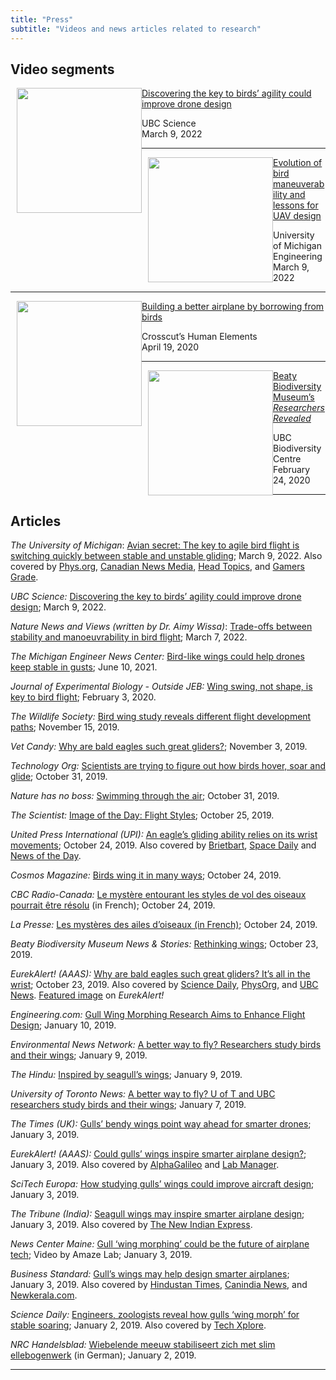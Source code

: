 ```yaml
---
title: "Press"
subtitle: "Videos and news articles related to research"
---
```


## Video segments

::: grid
::: {.g-col-6 .g-col-md-3}
[![](images/ubc-2022-nature-promo.jpg){fig-alt="Jasmin Wong, Vikram Baliga, and Ildiko Szabo in the Beaty Museum Prep Lab"
style="float:left; margin-left:10px;"
width="200"}](https://www.youtube.com/watch?v=1sWLDbakQ1I)
:::

::: g-col-6
[Discovering the key to birds' agility could improve drone
design](https://www.youtube.com/watch?v=1sWLDbakQ1I)

UBC Science\
March 9, 2022
:::
:::

--------------------------------------------------------------------------------

::: grid
::: {.g-col-6 .g-col-md-3}
[![](images/umich-ubc-birds-uav-design.jpg){fig-alt="Evolution of bird maneuverability and lessons for UAV design"
style="float:left; margin-left:10px;"
width="200"}](https://www.youtube.com/watch?v=gKnuEEUKAFg)
:::

::: g-col-6
[Evolution of bird maneuverability and lessons for UAV
design](https://www.youtube.com/watch?v=gKnuEEUKAFg)

University of Michigan Engineering\
March 9, 2022
:::
:::

--------------------------------------------------------------------------------

::: grid
::: {.g-col-6 .g-col-md-3}
[![](images/vikram-baliga-human-elements.png){fig-alt="Vikram Baliga in the Beaty Museum Prep Lab Human Elements"
style="float:left; margin-left:10px;"
width="200"}](https://www.kcts9.org/show/human-elements/episode/building-a-better-airplane-by-borrowing-from-birds-jo0ryh)
:::

::: g-col-6
[Building a better airplane by borrowing from
birds](https://www.kcts9.org/show/human-elements/episode/building-a-better-airplane-by-borrowing-from-birds-jo0ryh)

Crosscut's Human Elements\
April 19, 2020
:::
:::

--------------------------------------------------------------------------------

::: grid
::: {.g-col-6 .g-col-md-3}
[![](images/vikram-baliga-researchers-revealed.jpg){fig-alt="Vikram Baliga UBC Researchers Revealed"
style="float:left; margin-left:10px;"
width="200"}](https://www.youtube.com/watch?v=JepRktA2W54)
:::

::: g-col-6
[Beaty Biodiversity Museum's *Researchers
Revealed*](https://www.youtube.com/watch?v=JepRktA2W54)

UBC Biodiversity Centre\
February 24, 2020
:::
:::

--------------------------------------------------------------------------------

## Articles

*The University of Michigan*: [Avian secret: The key to agile bird flight is
switching quickly between stable and unstable
gliding](https://news.engin.umich.edu/2022/03/avian-secret-the-key-to-agile-bird-flight-is-switching-quickly-between-stable-and-unstable-gliding/);
March 9, 2022. Also covered by
[Phys.org](https://phys.org/news/2022-03-avian-secret-key-agile-bird.html),
[Canadian News
Media](https://canadanewsmedia.ca/avian-secret-the-key-to-agile-bird-flight-is-switching-quickly-between-stable-and-unstable-gliding-phys-org/),
[Head
Topics](https://headtopics.com/us/avian-secret-the-key-to-agile-bird-flight-is-switching-quickly-between-stable-and-unstable-gliding-24632796),
and [Gamers
Grade](https://gamersgrade.com/the-key-to-agile-bird-flight-is-switching-quickly-between-stable-and-unstable-gliding/).

*UBC Science:* [Discovering the key to birds' agility could improve drone
design](https://science.ubc.ca/news/discovering-key-birds%E2%80%99-agility-could-improve-drone-design);
March 9, 2022.

*Nature News and Views (written by Dr. Aimy Wissa)*: [Trade-offs between
stability and manoeuvrability in bird
flight](https://www.nature.com/articles/d41586-022-00638-x); March 7, 2022.

*The Michigan Engineer News Center:* [Bird-like wings could help drones keep
stable in
gusts](https://news.engin.umich.edu/2021/06/bird-like-wings-could-help-drones-keep-stable-in-gusts/);
June 10, 2021.

*Journal of Experimental Biology - Outside JEB:* [Wing swing, not shape, is key
to bird flight](https://dx.doi.org/10.1242/jeb.211441); February 3, 2020.

*The Wildlife Society:* [Bird wing study reveals different flight development
paths](https://wildlife.org/bird-wing-study-reveals-different-flight-development-paths/);
November 15, 2019.

*Vet Candy:* [Why are bald eagles such great
gliders?](https://www.myvetcandy.com/newsblog/2019/11/3/why-are-bald-eagles-such-great-gliders);
November 3, 2019.

*Technology Org:* [Scientists are trying to figure out how birds hover, soar and
glide](https://www.technology.org/2019/10/31/scientists-are-trying-to-figure-out-how-birds-hover-soar-and-glide/);
October 31, 2019.

*Nature has no boss:* [Swimming through the
air](https://naturehasnoboss.com/2019/10/31/swimming-through-air/); October 31,
2019.

*The Scientist:* [Image of the Day: Flight
Styles](https://www.the-scientist.com/image-of-the-day/image-of-the-day--flight-styles--66632);
October 25, 2019.

*United Press International (UPI):* [An eagle's gliding ability relies on its
wrist
movements](https://www.upi.com/Science_News/2019/10/24/An-eagles-gliding-ability-relies-on-its-wrist-movements/7171571943902/);
October 24, 2019. Also covered by
[Brietbart](https://www.breitbart.com/news/an-eagles-gliding-ability-relies-on-its-wrist-movements/),
[Space
Daily](http://www.spacedaily.com/reports/An_eagles_gliding_ability_relies_on_its_wrist_movements_999.html)
and [News of the
Day](https://news--of-the-day.com/2019/10/24/an-eagles-gliding-ability-relies-on-its-wrist-movements/).

*Cosmos Magazine:* [Birds wing it in many
ways](https://cosmosmagazine.com/biology/bird-flight-is-all-in-the-way-they-move);
October 24, 2019.

*CBC Radio-Canada:* [Le mystère entourant les styles de vol des oiseaux pourrait
être
résolu](https://ici.radio-canada.ca/nouvelle/1359304/zoologie-vikram-baliga-ubc-oiseaux-faucons-faune-animaux-sciences)
(in French); October 24, 2019.

*La Presse:* [Les mystères des ailes d'oiseaux (in
French)](https://www.lapresse.ca/actualites/sciences/201910/24/01-5246786-les-mysteres-des-ailes-doiseaux.php);
October 24, 2019.

*Beaty Biodiversity Museum News & Stories:* [Rethinking
wings](https://beatymuseum.ubc.ca/2019/10/23/rethinking-wings/); October 23,
2019.

*EurekAlert! (AAAS):* [Why are bald eagles such great gliders? It's all in the
wrist](https://www.eurekalert.org/pub_releases/2019-10/uobc-wab102219.php);
October 23, 2019. Also covered by [Science
Daily](http://ct.moreover.com/?a=40505244570&p=1pl&v=1&x=awXRtklpd4uJKMsJpkxCnA),
[PhysOrg](http://ct.moreover.com/?a=40497572148&p=1pl&v=1&x=xLh6bj37BBVVglMsEyBYtg),
and [UBC
News](https://news.ubc.ca/2019/10/23/why-are-bald-eagles-such-great-gliders-its-all-in-the-wrist/).
[Featured image](https://www.eurekalert.org/multimedia/pub/215329.php) on
*EurekAlert!*

*Engineering.com:* [Gull Wing Morphing Research Aims to Enhance Flight
Design](https://www.engineering.com/DesignerEdge/DesignerEdgeArticles/ArticleID/18216/Gull-Wing-Morphing-Research-Aims-to-Enhance-Flight-Design.aspx);
January 10, 2019.

*Environmental News Network:* [A better way to fly? Researchers study birds and
their
wings](https://www.enn.com/articles/56362-a-better-way-to-fly-researchers-study-birds-and-their-wings);
January 9, 2019.

*The Hindu:* [Inspired by seagull's
wings](https://www.thehindu.com/todays-paper/tp-in-school/inspired-by-seagulls-wings/article25945209.ece);
January 9, 2019.

*University of Toronto News:* [A better way to fly? U of T and UBC researchers
study birds and their
wings](https://www.utoronto.ca/news/better-way-fly-u-t-and-ubc-researchers-study-birds-and-their-wings);
January 7, 2019.

*The Times (UK):* [Gulls' bendy wings point way ahead for smarter
drones](https://www.thetimes.co.uk/article/gulls-bendy-wings-point-way-ahead-for-smarter-drones-38gz9r2bh);
January 3, 2019.

*EurekAlert! (AAAS):* [Could gulls' wings inspire smarter airplane
design?](https://www.eurekalert.org/pub_releases/2019-01/uobc-cgw010219.php);
January 3, 2019. Also covered by
[AlphaGalileo](https://www.alphagalileo.org/en-gb/Item-Display/ItemId/172628?returnurl=https%3A%2F%2Fwww.alphagalileo.org%2Fen-gb%2FItem-Display%2FItemId%2F172628)
and [Lab
Manager](https://www.labmanager.com/news/2019/01/could-gulls-wings-inspire-smarter-airplane-design-).

*SciTech Europa:* [How studying gulls' wings could improve aircraft
design](https://www.scitecheuropa.eu/aircraft-design/91868/); January 3, 2019.

*The Tribune (India):* [Seagull wings may inspire smarter airplane
design](https://www.tribuneindia.com/news/science-technology/story/708124.html);
January 3, 2019. Also covered by [The New Indian
Express](http://www.newindianexpress.com/lifestyle/tech/2019/jan/03/seagull-wings-may-inspire-smarter-airplane-design-1920149.html).

*News Center Maine:* [Gull 'wing morphing' could be the future of airplane
tech](https://www.newscentermaine.com/video/tech/science/amaze-lab/gull-wing-morphing-could-be-the-future-of-airplane-tech/609-dde5ce5b-3440-40a7-8fcb-1ff1ebe4d356);
Video by Amaze Lab; January 3, 2019.

*Business Standard:* [Gull's wings may help design smarter
airplanes](https://www.business-standard.com/article/news-ians/gull-s-wings-may-help-design-smarter-airplanes-119010301026_1.html);
January 3, 2019. Also covered by [Hindustan
Times](https://www.hindustantimes.com/travel/gull-s-wings-may-help-design-smarter-airplanes/story-20xSMnMZ9H5NWIxvJdAKkM.html),
[Canindia
News](https://www.canindia.com/gulls-wings-may-help-design-smarter-airplanes/),
and
[Newkerala.com](https://www.newkerala.com/news/read/85339/gulls-wings-may-help-design-smarter-airplanes.html).

*Science Daily:* [Engineers, zoologists reveal how gulls 'wing morph' for stable
soaring](https://www.sciencedaily.com/releases/2019/01/190102112844.htm);
January 2, 2019. Also covered by [Tech
Xplore](https://techxplore.com/news/2019-01-zoologists-reveal-gulls-wing-morph.html).

*NRC Handelsblad:* [Wiebelende meeuw stabiliseert zich met slim
ellebogenwerk](https://www.nrc.nl/nieuws/2019/01/02/wiebelende-meeuw-stabiliseert-zich-met-slim-ellebogenwerk-a3127627)
(in German); January 2, 2019.

--------------------------------------------------------------------------------
